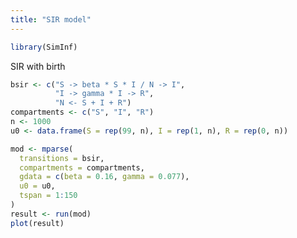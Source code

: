 ```yaml
---
title: "SIR model"
---
```


```r
library(SimInf)
```


SIR with birth

```r
bsir <- c("S -> beta * S * I / N -> I",
          "I -> gamma * I -> R",
          "N <- S + I + R")
compartments <- c("S", "I", "R")
n <- 1000
u0 <- data.frame(S = rep(99, n), I = rep(1, n), R = rep(0, n))

mod <- mparse(
  transitions = bsir,
  compartments = compartments,
  gdata = c(beta = 0.16, gamma = 0.077),
  u0 = u0,
  tspan = 1:150
)
result <- run(mod)
plot(result)
```

